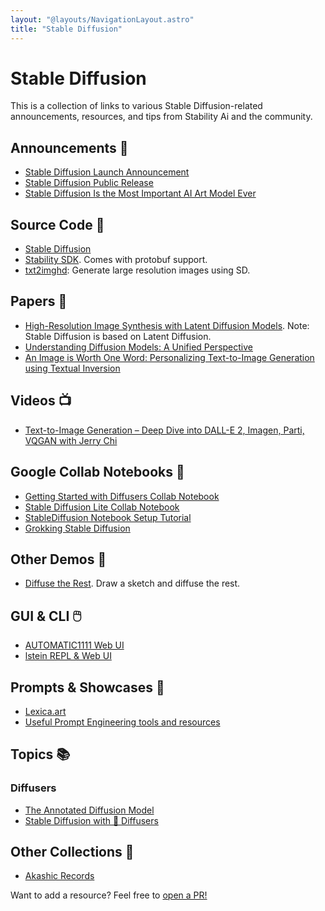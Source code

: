 ```yaml
---
layout: "@layouts/NavigationLayout.astro"
title: "Stable Diffusion"
---
```


# Stable Diffusion

This is a collection of links to various Stable Diffusion-related announcements, resources, and tips from Stability Ai and the community.

## Announcements 📢

- [Stable Diffusion Launch Announcement](https://stability.ai/blog/stable-diffusion-announcement)
- [Stable Diffusion Public Release](https://stability.ai/blog/stable-diffusion-public-release)
- [Stable Diffusion Is the Most Important AI Art Model Ever](https://thealgorithmicbridge.substack.com/p/stable-diffusion-is-the-most-important)

## Source Code 🔬

- [Stable Diffusion](https://github.com/CompVis/stable-diffusion)
- [Stability SDK](https://github.com/Stability-AI/stability-sdk). Comes with protobuf support.
- [txt2imghd](https://github.com/jquesnelle/txt2imghd): Generate large resolution images using SD.

## Papers 📄

- [High-Resolution Image Synthesis with Latent Diffusion Models](https://arxiv.org/abs/2112.10752). Note: Stable Diffusion is based on Latent Diffusion.
- [Understanding Diffusion Models: A Unified Perspective](https://arxiv.org/abs/2208.11970)
- [An Image is Worth One Word: Personalizing Text-to-Image Generation using Textual Inversion](https://arxiv.org/abs/2208.01618)

## Videos 📺

- [Text-to-Image Generation – Deep Dive into DALL-E 2, Imagen, Parti, VQGAN with Jerry Chi](https://www.youtube.com/watch?v=SdahlzTVqVc)

## Google Collab Notebooks 🧪

- [Getting Started with Diffusers Collab Notebook](https://colab.research.google.com/github/huggingface/notebooks/blob/main/diffusers/diffusers_intro.ipynb)
- [Stable Diffusion Lite Collab Notebook](https://colab.research.google.com/drive/1cJPmCCUFqVMaF--ee51RVFDCOF09Epbc)
- [StableDiffusion Notebook Setup Tutorial](https://brainartlabs.com/2022/08/28/stablediffusion-notebook-by-pharmapsychotic-setup-tutorial/)
- [Grokking Stable Diffusion](https://colab.research.google.com/drive/1dlgggNa5Mz8sEAGU0wFCHhGLFooW_pf1)

## Other Demos 🎠

- [Diffuse the Rest](https://huggingface.co/spaces/huggingface/diffuse-the-rest). Draw a sketch and diffuse the rest.

## GUI & CLI 🖱️

- [AUTOMATIC1111 Web UI](https://github.com/AUTOMATIC1111/stable-diffusion-webui)
- [lstein REPL & Web UI](https://github.com/lstein/stable-diffusion)

## Prompts & Showcases 🎨

- [Lexica.art](https://lexica.art)
- [Useful Prompt Engineering tools and resources](https://www.reddit.com/r/StableDiffusion/comments/xcrm4d/useful_prompt_engineering_tools_and_resources/)

## Topics 📚

### Diffusers

- [The Annotated Diffusion Model](https://huggingface.co/blog/annotated-diffusion)
- [Stable Diffusion with 🧨 Diffusers](https://huggingface.co/blog/stable_diffusion)

## Other Collections 📁

- [Akashic Records](https://github.com/Maks-s/sd-akashic)

Want to add a resource? Feel free to [open a PR!](https://github.com/kaishin/redalemeden.com/edit/main/src/pages/collections/stable-diffusion.mdx)
